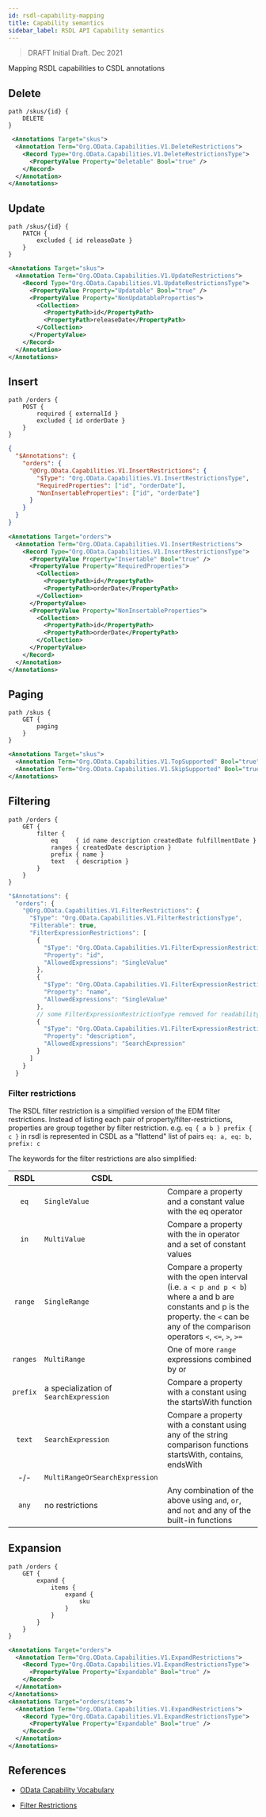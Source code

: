```yaml
---
id: rsdl-capability-mapping
title: Capability semantics
sidebar_label: RSDL API Capability semantics
---
```


> DRAFT
> Initial Draft. Dec 2021

Mapping RSDL capabilities to CSDL annotations

## Delete

```rsdl
path /skus/{id} {
    DELETE
}
```

```xml
 <Annotations Target="skus">
  <Annotation Term="Org.OData.Capabilities.V1.DeleteRestrictions">
    <Record Type="Org.OData.Capabilities.V1.DeleteRestrictionsType">
      <PropertyValue Property="Deletable" Bool="true" />
    </Record>
  </Annotation>
</Annotations>
```

## Update

```rsdl
path /skus/{id} {
    PATCH {
        excluded { id releaseDate }
    }
}
```

```xml
<Annotations Target="skus">
  <Annotation Term="Org.OData.Capabilities.V1.UpdateRestrictions">
    <Record Type="Org.OData.Capabilities.V1.UpdateRestrictionsType">
      <PropertyValue Property="Updatable" Bool="true" />
      <PropertyValue Property="NonUpdatableProperties">
        <Collection>
          <PropertyPath>id</PropertyPath>
          <PropertyPath>releaseDate</PropertyPath>
        </Collection>
      </PropertyValue>
    </Record>
  </Annotation>
</Annotations>
```

## Insert

```rsdl
path /orders {
    POST {
        required { externalId }
        excluded { id orderDate }
    }
}
```

```json
{
  "$Annotations": {
    "orders": {
      "@Org.OData.Capabilities.V1.InsertRestrictions": {
        "$Type": "Org.OData.Capabilities.V1.InsertRestrictionsType",
        "RequiredProperties": ["id", "orderDate"],
        "NonInsertableProperties": ["id", "orderDate"]
      }
    }
  }
}
```

```xml
<Annotations Target="orders">
  <Annotation Term="Org.OData.Capabilities.V1.InsertRestrictions">
    <Record Type="Org.OData.Capabilities.V1.InsertRestrictionsType">
      <PropertyValue Property="Insertable" Bool="true" />
      <PropertyValue Property="RequiredProperties">
        <Collection>
          <PropertyPath>id</PropertyPath>
          <PropertyPath>orderDate</PropertyPath>
        </Collection>
      </PropertyValue>
      <PropertyValue Property="NonInsertableProperties">
        <Collection>
          <PropertyPath>id</PropertyPath>
          <PropertyPath>orderDate</PropertyPath>
        </Collection>
      </PropertyValue>
    </Record>
  </Annotation>
</Annotations>
```

## Paging

```rsdl
path /skus {
    GET {
        paging
    }
}
```

```xml
<Annotations Target="skus">
  <Annotation Term="Org.OData.Capabilities.V1.TopSupported" Bool="true" />
  <Annotation Term="Org.OData.Capabilities.V1.SkipSupported" Bool="true" />
</Annotations>
```

## Filtering

```rsdl
path /orders {
    GET {
        filter {
            eq     { id name description createdDate fulfillmentDate }
            ranges { createdDate description }
            prefix { name }
            text   { description }
        }
    }
}
```

```javascript
"$Annotations": {
  "orders": {
    "@Org.OData.Capabilities.V1.FilterRestrictions": {
      "$Type": "Org.OData.Capabilities.V1.FilterRestrictionsType",
      "Filterable": true,
      "FilterExpressionRestrictions": [
        {
          "$Type": "Org.OData.Capabilities.V1.FilterExpressionRestrictionType",
          "Property": "id",
          "AllowedExpressions": "SingleValue"
        },
        {
          "$Type": "Org.OData.Capabilities.V1.FilterExpressionRestrictionType",
          "Property": "name",
          "AllowedExpressions": "SingleValue"
        },
        // some FilterExpressionRestrictionType removed for readability
        {
          "$Type": "Org.OData.Capabilities.V1.FilterExpressionRestrictionType",
          "Property": "description",
          "AllowedExpressions": "SearchExpression"
        }
      ]
    }
  }
```

### Filter restrictions

The RSDL filter restriction is a simplified version of the EDM filter restrictions.
Instead of listing each pair of property/filter-restrictions, properties are group together by filter restriction.
e.g. `eq { a b } prefix { c }` in rsdl is represented in CSDL as a "flattend" list of pairs `eq: a, eq: b, prefix: c`

The keywords for the filter restrictions are also simplified:

|   RSDL   | CSDL                                   |                                                                                                                                                                                           |
| :------: | -------------------------------------- | ----------------------------------------------------------------------------------------------------------------------------------------------------------------------------------------- |
|   `eq`   | `SingleValue`                          | Compare a property and a constant value with the eq operator                                                                                                                              |
|   `in`   | `MultiValue`                           | Compare a property with the in operator and a set of constant values                                                                                                                      |
| `range`  | `SingleRange`                          | Compare a property with the open interval (i.e. `a < p and p < b`) where a and b are constants and p is the property. the `<` can be any of the comparison operators `<`, `<=`, `>`, `>=` |
| `ranges` | `MultiRange`                           | One of more `range` expressions combined by or                                                                                                                                            |
| `prefix` | a specialization of `SearchExpression` | Compare a property with a constant using the startsWith function                                                                                                                          |
|  `text`  | `SearchExpression`                     | Compare a property with a constant using any of the string comparison functions startsWith, contains, endsWith                                                                            |
|   -/-    | `MultiRangeOrSearchExpression`         |                                                                                                                                                                                           |
|  `any`   | no restrictions                        | Any combination of the above using `and`, `or`, and `not` and any of the built-in functions                                                                                               |

## Expansion

```rsdl
path /orders {
    GET {
        expand {
            items {
                expand {
                    sku
                }
            }
        }
    }
}
```

```xml
<Annotations Target="orders">
  <Annotation Term="Org.OData.Capabilities.V1.ExpandRestrictions">
    <Record Type="Org.OData.Capabilities.V1.ExpandRestrictionsType">
      <PropertyValue Property="Expandable" Bool="true" />
    </Record>
  </Annotation>
</Annotations>
<Annotations Target="orders/items">
  <Annotation Term="Org.OData.Capabilities.V1.ExpandRestrictions">
    <Record Type="Org.OData.Capabilities.V1.ExpandRestrictionsType">
      <PropertyValue Property="Expandable" Bool="true" />
    </Record>
  </Annotation>
</Annotations>

```

## References

- [OData Capability Vocabulary](https://github.com/oasis-tcs/odata-vocabularies/blob/main/vocabularies/Org.OData.Capabilities.V1.md)

- [Filter Restrictions](https://github.com/oasis-tcs/odata-vocabularies/blob/main/vocabularies/Org.OData.Capabilities.V1.xml#L410:~:text=%3CTerm%20Name=%22-,FilterRestrictions,-%22)
